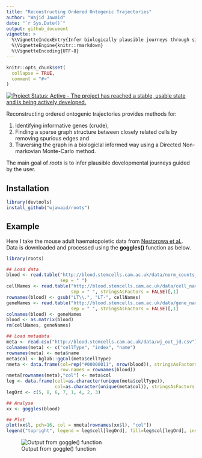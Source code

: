 ```yaml
---
title: "Reconstructing Ordered Ontogenic Trajectories"
author: "Wajid Jawaid"
date: "`r Sys.Date()`"
output: github_document
vignette: >
  %\VignetteIndexEntry{Infer biologically plausible journeys through single cell data}
  %\VignetteEngine{knitr::rmarkdown}
  %\VignetteEncoding{UTF-8}
---
```


<!-- README.md is generated from README.Rmd. Please edit that file -->

```r
knitr::opts_chunk$set(
  collapse = TRUE,
  comment = "#>"
)
```

[![Project Status: Active - The project has reached a stable, usable state and is being actively developed.](http://www.repostatus.org/badges/latest/active.svg)](http://www.repostatus.org/#active)

Reconstructing ordered ontogenic trajectories provides methods for:

1. Identifying informative genes (crude),
2. Finding a sparse graph structure between closely related cells by removing spurious edges and
3. Traversing the graph in a biologiclal informed way using a Directed Non-markovian Monte-Carlo method.

The main goal of *roots* is to infer plausible developmental journeys guided by the user.

## Installation

```r
library(devtools)
install_github("wjawaid/roots")
``` 

## Example

Here I take the mouse adult haematopoietic data from [Nestorowa et al.](http://www.bloodjournal.org/content/early/2016/06/30/blood-2016-05-716480). Data is downloaded and processed using the **goggles()** function as below.

```r
library(roots)

## Load data
blood <- read.table("http://blood.stemcells.cam.ac.uk/data/norm_counts_nestorowa_data.txt",
                    sep = " ")
cellNames <- read.table("http://blood.stemcells.cam.ac.uk/data/cell_names_nestorowa_data.txt",
                        sep = " ", stringsAsFactors = FALSE)[,1]
rownames(blood) <- gsub("LT\\.", "LT-", cellNames)
geneNames <- read.table("http://blood.stemcells.cam.ac.uk/data/gene_names_nestorowa_data.txt",
                        sep = " ", stringsAsFactors = FALSE)[,1]
colnames(blood) <- geneNames
blood <- as.matrix(blood)
rm(cellNames, geneNames)

## Load metadata
meta <- read.csv("http://blood.stemcells.cam.ac.uk/data/wj_out_jd.csv")
colnames(meta) <- c("cellType", "index", "name")
rownames(meta) <- meta$name
meta$col <- bglab::ggCol(meta$cellType)
nmeta <- data.frame(col=rep("#00000011", nrow(blood)), stringsAsFactors = FALSE,
                    row.names = rownames(blood))
nmeta[rownames(meta),"col"] <- meta$col
leg <- data.frame(cell=as.character(unique(meta$cellType)),
                  col=as.character(unique(meta$col)), stringsAsFactors = FALSE)
legOrd <- c(5, 8, 6, 7, 1, 4, 2, 3)

## Analyse
xx <- goggles(blood)

## Plot
plot(xx$l, pch=16, col = nmeta[rownames(xx$l), "col"])
legend("topright", legend = leg$cell[legOrd], fill=leg$col[legOrd], inset=0.02)

```

![Output from goggle() function](./vignettes/example.png)


